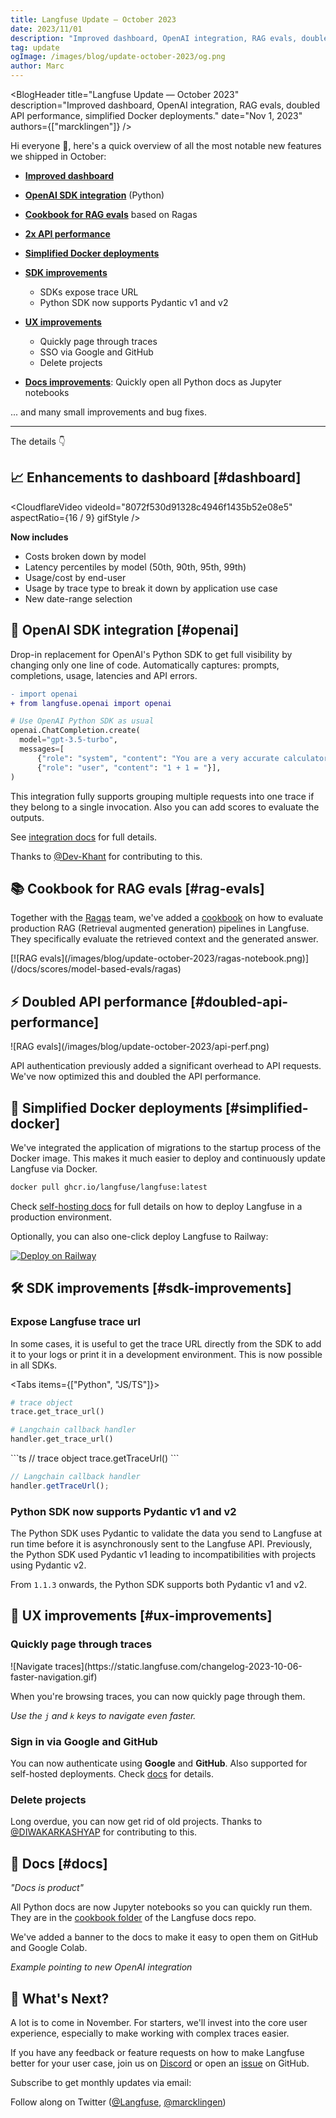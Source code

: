 ```yaml
---
title: Langfuse Update — October 2023
date: 2023/11/01
description: "Improved dashboard, OpenAI integration, RAG evals, doubled API speed, simplified Docker deployments."
tag: update
ogImage: /images/blog/update-october-2023/og.png
author: Marc
---
```



<BlogHeader
  title="Langfuse Update — October 2023"
  description="Improved dashboard, OpenAI integration, RAG evals, doubled API performance, simplified Docker deployments."
  date="Nov 1, 2023"
  authors={["marcklingen"]}
/>

Hi everyone 👋, here's a quick overview of all the most notable new features we shipped in October:

- [**Improved dashboard**](#dashboard)

- [**OpenAI SDK integration**](#openai) (Python)

- [**Cookbook for RAG evals**](#rag-evals) based on Ragas

- [**2x API performance**](#doubled-api-performance)

- [**Simplified Docker deployments**](#simplified-docker)

- [**SDK improvements**](#sdk-improvements)

  - SDKs expose trace URL
  - Python SDK now supports Pydantic v1 and v2

- [**UX improvements**](#ux-improvements)

  - Quickly page through traces
  - SSO via Google and GitHub
  - Delete projects

- [**Docs improvements**](#docs): Quickly open all Python docs as Jupyter notebooks

... and many small improvements and bug fixes.

---

The details 👇

## 📈 Enhancements to dashboard [#dashboard]

<CloudflareVideo
  videoId="8072f530d91328c4946f1435b52e08e5"
  aspectRatio={16 / 9}
  gifStyle
/>

**Now includes**

- Costs broken down by model
- Latency percentiles by model (50th, 90th, 95th, 99th)
- Usage/cost by end-user
- Usage by trace type to break it down by application use case
- New date-range selection

## 🤖 OpenAI SDK integration [#openai]

Drop-in replacement for OpenAI's Python SDK to get full visibility by changing only one line of code. Automatically captures: prompts, completions, usage, latencies and API errors.

```diff
- import openai
+ from langfuse.openai import openai
```

```python
# Use OpenAI Python SDK as usual
openai.ChatCompletion.create(
  model="gpt-3.5-turbo",
  messages=[
      {"role": "system", "content": "You are a very accurate calculator. You output only the result of the calculation."},
      {"role": "user", "content": "1 + 1 = "}],
)
```

This integration fully supports grouping multiple requests into one trace if they belong to a single invocation. Also you can add scores to evaluate the outputs.

See [integration docs](/docs/integrations/openai) for full details.

Thanks to [@Dev-Khant](https://github.com/Dev-Khant) for contributing to this.

## 📚 Cookbook for RAG evals [#rag-evals]

Together with the [Ragas](https://docs.ragas.io/) team, we've added a [cookbook](/docs/scores/model-based-evals/ragas) on how to evaluate production RAG (Retrieval augmented generation) pipelines in Langfuse. They specifically evaluate the retrieved context and the generated answer.

<Frame border>
  [![RAG
  evals](/images/blog/update-october-2023/ragas-notebook.png)](/docs/scores/model-based-evals/ragas)
</Frame>

## ⚡️ Doubled API performance [#doubled-api-performance]

<Frame border>
  ![RAG evals](/images/blog/update-october-2023/api-perf.png)
</Frame>

API authentication previously added a significant overhead to API requests. We've now optimized this and doubled the API performance.

## 🐳 Simplified Docker deployments [#simplified-docker]

We've integrated the application of migrations to the startup process of the Docker image. This makes it much easier to deploy and continuously update Langfuse via Docker.

```bash
docker pull ghcr.io/langfuse/langfuse:latest
```

Check [self-hosting docs](/self-hosting) for full details on how to deploy Langfuse in a production environment.

Optionally, you can also one-click deploy Langfuse to Railway:

[![Deploy on Railway](https://railway.app/button.svg)](https://railway.app/template/gmbqa_)

## 🛠 SDK improvements [#sdk-improvements]

### Expose Langfuse trace url

In some cases, it is useful to get the trace URL directly from the SDK to add it to your logs or print it in a development environment. This is now possible in all SDKs.

<Tabs items={["Python", "JS/TS"]}>
<Tab>
```python
# trace object
trace.get_trace_url()
```

```python
# Langchain callback handler
handler.get_trace_url()
```

</Tab>
<Tab>
```ts
// trace object
trace.getTraceUrl()
```

```ts
// Langchain callback handler
handler.getTraceUrl();
```

</Tab>

</Tabs>

### Python SDK now supports Pydantic v1 and v2

The Python SDK uses Pydantic to validate the data you send to Langfuse at run time before it is asynchronously sent to the Langfuse API. Previously, the Python SDK used Pydantic v1 leading to incompatibilities with projects using Pydantic v2.

From `1.1.3` onwards, the Python SDK supports both Pydantic v1 and v2.

## 🎨 UX improvements [#ux-improvements]

### Quickly page through traces

<Frame>
  ![Navigate
  traces](https://static.langfuse.com/changelog-2023-10-06-faster-navigation.gif)
</Frame>

When you're browsing traces, you can now quickly page through them.

_Use the `j` and `k` keys to navigate even faster._

### Sign in via Google and GitHub

You can now authenticate using **Google** and **GitHub**. Also supported for self-hosted deployments. Check [docs](/self-hosting) for details.

### Delete projects

Long overdue, you can now get rid of old projects. Thanks to [@DIWAKARKASHYAP](https://github.com/DIWAKARKASHYAP) for contributing to this.

## 📖 Docs [#docs]

_"Docs is product"_

All Python docs are now Jupyter notebooks so you can quickly run them. They are in the [cookbook folder](https://github.com/langfuse/langfuse-docs/tree/main/cookbook) of the Langfuse docs repo.

We've added a banner to the docs to make it easy to open them on GitHub and Google Colab.

_Example pointing to new OpenAI integration_

<NotebookBanner src="/cookbook/integration_openai_sdk.ipynb" />

## 🚢 What's Next?

A lot is to come in November. For starters, we'll invest into the core user experience, especially to make working with complex traces easier.

If you have any feedback or feature requests on how to make Langfuse better for your user case, join us on [Discord](/discord) or open an [issue](/issue) on GitHub.


Subscribe to get monthly updates via email:

<ProductUpdateSignup
  source="Product update [September 2023]"
  className="mt-3"
/>

Follow along on Twitter ([@Langfuse](https://twitter.com/langfuse), [@marcklingen](https://twitter.com/marcklingen))

